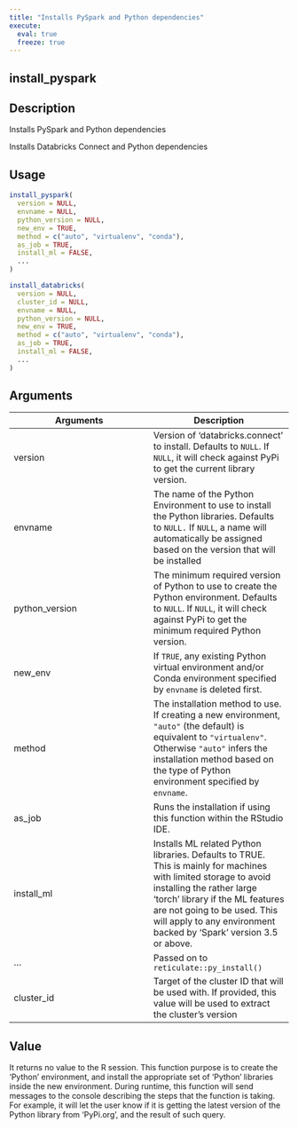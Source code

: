 ```yaml
---
title: "Installs PySpark and Python dependencies"
execute:
  eval: true
  freeze: true
---
```


## install_pyspark

## Description

Installs PySpark and Python dependencies 



 Installs Databricks Connect and Python dependencies


## Usage
```r
install_pyspark(
  version = NULL,
  envname = NULL,
  python_version = NULL,
  new_env = TRUE,
  method = c("auto", "virtualenv", "conda"),
  as_job = TRUE,
  install_ml = FALSE,
  ...
)

install_databricks(
  version = NULL,
  cluster_id = NULL,
  envname = NULL,
  python_version = NULL,
  new_env = TRUE,
  method = c("auto", "virtualenv", "conda"),
  as_job = TRUE,
  install_ml = FALSE,
  ...
)
```

## Arguments
|Arguments|Description|
|---|---|
| version | Version of 'databricks.connect' to install. Defaults to `NULL`. If `NULL`, it will check against PyPi to get the current library version. |
| envname | The name of the Python Environment to use to install the Python libraries. Defaults to `NULL.` If `NULL`, a name will automatically be assigned based on the version that will be installed |
| python_version | The minimum required version of Python to use to create the Python environment. Defaults to `NULL`. If `NULL`, it will check against PyPi to get the minimum required Python version. |
| new_env | If `TRUE`, any existing Python virtual environment and/or Conda environment specified by `envname` is deleted first. |
| method | The installation method to use. If creating a new environment, `"auto"` (the default) is equivalent to `"virtualenv"`. Otherwise `"auto"` infers the installation method based on the type of Python environment specified by `envname`. |
| as_job | Runs the installation if using this function within the RStudio IDE. |
| install_ml | Installs ML related Python libraries. Defaults to TRUE. This is mainly for machines with limited storage to avoid installing the rather large 'torch' library if the ML features are not going to be used. This will apply to any environment backed by 'Spark' version 3.5 or above. |
| ... | Passed on to `reticulate::py_install()` |
| cluster_id | Target of the cluster ID that will be used with. If provided, this value will be used to extract the cluster's version |


## Value
It returns no value to the R session. This function purpose is to create the 'Python' environment, and install the appropriate set of 'Python' libraries inside the new environment. During runtime, this function will send messages to the console describing the steps that the function is taking. For example, it will let the user know if it is getting the latest version of the Python library from 'PyPi.org', and the result of such query.







